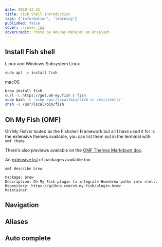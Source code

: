 ```yaml
---
date: 2020-12-31
title: Fish Shell Introduction
tags: ['information', 'learning']
published: false
cover: ./cover.jpg
coverCredit: Photo by Anunay Mahajan on Unsplash
---
```


## Install Fish shell

Linux and Windows Subsystem Linux

```bash
sudo apt -y install fish
```

macOS

```bash
brew install fish
curl -L https://get.oh-my.fish | fish
sudo bash -c 'echo /usr/local/bin/fish >> /etc/shells'
chsh -s /usr/local/bin/fish
```

## Oh My Fish (OMF)

Oh My Fish is touted as the Fishshell Framework but all I have used it
for is the extensive themes available, you can list them out in the
terminal with: `omf theme`

There's also previews available on the [OMF Themes Markdown doc].

An [extensive list] of packages available too

```bash
omf describe brew
```

```text
Package: brew
Description: Oh My Fish plugin to integrate Homebrew paths into shell.
Repository: https://github.com/oh-my-fish/plugin-brew
Maintainer:
```

## Navigation

## Aliases

## Auto complete

<!-- Links -->

[omf themes markdown doc]:
  https://github.com/oh-my-fish/oh-my-fish/blob/master/docs/Themes.md
[extensive list]:
  https://github.com/oh-my-fish/packages-main/tree/master/packages
